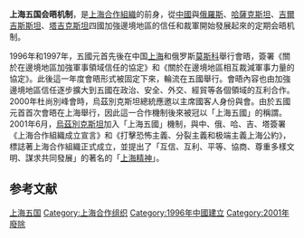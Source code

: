 '''上海五国会晤机制'''，是[[上海合作組織|上海合作組織]]的前身，從[[中國|中國]]與[[俄羅斯|俄羅斯]]、[[哈薩克斯坦|哈薩克斯坦]]、[[吉爾吉斯斯坦|吉爾吉斯斯坦]]、[[塔吉克斯坦|塔吉克斯坦]]四國加強邊境地區的信任和裁軍開始發展起來的定期会晤机制。

1996年和1997年，五國元首先後在中国[[上海|上海]]和俄罗斯[[莫斯科|莫斯科]]舉行會晤，簽署《關於在邊境地區加強軍事領域信任的協定》和《關於在邊境地區相互裁減軍事力量的協定》。此後這一年度會晤形式被固定下來，輪流在五國舉行。會晤內容也由加強邊境地區信任逐步擴大到五國在政治、安全、外交、經貿等各個領域的互利合作。2000年杜尚別峰會時，烏茲別克斯坦總統應邀以主席國客人身份與會。由於五國元首首次會晤在上海舉行，因此這一合作機制後來被冠以「上海五國」的稱謂。2001年6月，[[烏茲別克斯坦|烏茲別克斯坦]]加入「上海五國」機制，與中、俄、哈、吉、塔簽署《上海合作組織成立宣言》和《打擊恐怖主義、分裂主義和极端主義上海公約》，標誌著上海合作組織正式成立，並提出了「互信、互利、平等、協商、尊重多樣文明、謀求共同發展」的著名的「[[上海精神|上海精神]]」。

== 参考文献 ==
{{Reflist}}

{{中华人民共和国外交}}
{{上海合作组织}}

[[Category:上海五国|]]
[[Category:上海合作组织|Category:上海合作组织]]
[[Category:1996年中國建立|Category:1996年中國建立]]
[[Category:2001年廢除|Category:2001年廢除]]